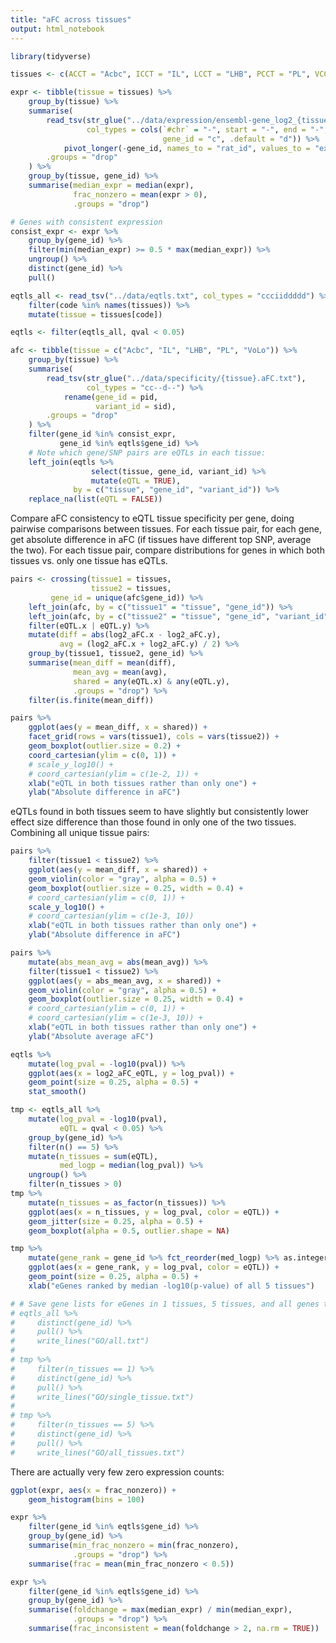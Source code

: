 ```yaml
---
title: "aFC across tissues"
output: html_notebook
---
```


```r
library(tidyverse)

tissues <- c(ACCT = "Acbc", ICCT = "IL", LCCT = "LHB", PCCT = "PL", VCCT = "VoLo")

expr <- tibble(tissue = tissues) %>%
    group_by(tissue) %>%
    summarise(
        read_tsv(str_glue("../data/expression/ensembl-gene_log2_{tissue}.bed.gz"),
                 col_types = cols(`#chr` = "-", start = "-", end = "-",
                                  gene_id = "c", .default = "d")) %>%
            pivot_longer(-gene_id, names_to = "rat_id", values_to = "expr"),
        .groups = "drop"
    ) %>%
    group_by(tissue, gene_id) %>%
    summarise(median_expr = median(expr),
              frac_nonzero = mean(expr > 0),
              .groups = "drop")

# Genes with consistent expression
consist_expr <- expr %>%
    group_by(gene_id) %>%
    filter(min(median_expr) >= 0.5 * max(median_expr)) %>%
    ungroup() %>%
    distinct(gene_id) %>%
    pull()

eqtls_all <- read_tsv("../data/eqtls.txt", col_types = "ccciiddddd") %>%
    filter(code %in% names(tissues)) %>%
    mutate(tissue = tissues[code])

eqtls <- filter(eqtls_all, qval < 0.05)

afc <- tibble(tissue = c("Acbc", "IL", "LHB", "PL", "VoLo")) %>%
    group_by(tissue) %>%
    summarise(
        read_tsv(str_glue("../data/specificity/{tissue}.aFC.txt"),
                 col_types = "cc--d--") %>%
            rename(gene_id = pid,
                   variant_id = sid),
        .groups = "drop"
    ) %>%
    filter(gene_id %in% consist_expr,
           gene_id %in% eqtls$gene_id) %>%
    # Note which gene/SNP pairs are eQTLs in each tissue:
    left_join(eqtls %>%
                  select(tissue, gene_id, variant_id) %>%
                  mutate(eQTL = TRUE),
              by = c("tissue", "gene_id", "variant_id")) %>%
    replace_na(list(eQTL = FALSE))
```

Compare aFC consistency to eQTL tissue specificity per gene, doing pairwise comparisons between tissues. For each tissue pair, for each gene, get absolute difference in aFC (if tissues have different top SNP, average the two). For each tissue pair, compare distributions for genes in which both tissues vs. only one tissue has eQTLs.

```r
pairs <- crossing(tissue1 = tissues,
                  tissue2 = tissues,
         gene_id = unique(afc$gene_id)) %>%
    left_join(afc, by = c("tissue1" = "tissue", "gene_id")) %>%
    left_join(afc, by = c("tissue2" = "tissue", "gene_id", "variant_id")) %>%
    filter(eQTL.x | eQTL.y) %>%
    mutate(diff = abs(log2_aFC.x - log2_aFC.y),
           avg = (log2_aFC.x + log2_aFC.y) / 2) %>%
    group_by(tissue1, tissue2, gene_id) %>%
    summarise(mean_diff = mean(diff),
              mean_avg = mean(avg),
              shared = any(eQTL.x) & any(eQTL.y),
              .groups = "drop") %>%
    filter(is.finite(mean_diff))
```

```r
pairs %>%
    ggplot(aes(y = mean_diff, x = shared)) +
    facet_grid(rows = vars(tissue1), cols = vars(tissue2)) +
    geom_boxplot(outlier.size = 0.2) +
    coord_cartesian(ylim = c(0, 1)) +
    # scale_y_log10() +
    # coord_cartesian(ylim = c(1e-2, 1)) +
    xlab("eQTL in both tissues rather than only one") +
    ylab("Absolute difference in aFC")
```

eQTLs found in both tissues seem to have slightly but consistently lower effect size difference than those found in only one of the two tissues. Combining all unique tissue pairs:

```r
pairs %>%
    filter(tissue1 < tissue2) %>%
    ggplot(aes(y = mean_diff, x = shared)) +
    geom_violin(color = "gray", alpha = 0.5) +
    geom_boxplot(outlier.size = 0.25, width = 0.4) +
    # coord_cartesian(ylim = c(0, 1)) +
    scale_y_log10() +
    # coord_cartesian(ylim = c(1e-3, 10))
    xlab("eQTL in both tissues rather than only one") +
    ylab("Absolute difference in aFC")
```

```r
pairs %>%
    mutate(abs_mean_avg = abs(mean_avg)) %>%
    filter(tissue1 < tissue2) %>%
    ggplot(aes(y = abs_mean_avg, x = shared)) +
    geom_violin(color = "gray", alpha = 0.5) +
    geom_boxplot(outlier.size = 0.25, width = 0.4) +
    # coord_cartesian(ylim = c(0, 1)) +
    # coord_cartesian(ylim = c(1e-3, 10)) +
    xlab("eQTL in both tissues rather than only one") +
    ylab("Absolute average aFC")
```

```r
eqtls %>%
    mutate(log_pval = -log10(pval)) %>%
    ggplot(aes(x = log2_aFC_eQTL, y = log_pval)) +
    geom_point(size = 0.25, alpha = 0.5) +
    stat_smooth()
```

```r
tmp <- eqtls_all %>%
    mutate(log_pval = -log10(pval),
           eQTL = qval < 0.05) %>%
    group_by(gene_id) %>%
    filter(n() == 5) %>%
    mutate(n_tissues = sum(eQTL),
           med_logp = median(log_pval)) %>%
    ungroup() %>%
    filter(n_tissues > 0)
tmp %>%
    mutate(n_tissues = as_factor(n_tissues)) %>%
    ggplot(aes(x = n_tissues, y = log_pval, color = eQTL)) +
    geom_jitter(size = 0.25, alpha = 0.5) +
    geom_boxplot(alpha = 0.5, outlier.shape = NA)
```

```r
tmp %>%
    mutate(gene_rank = gene_id %>% fct_reorder(med_logp) %>% as.integer) %>%
    ggplot(aes(x = gene_rank, y = log_pval, color = eQTL)) +
    geom_point(size = 0.25, alpha = 0.5) +
    xlab("eGenes ranked by median -log10(p-value) of all 5 tissues")
```

```r
# # Save gene lists for eGenes in 1 tissues, 5 tissues, and all genes to do GO enrichment.
# eqtls_all %>%
#     distinct(gene_id) %>%
#     pull() %>%
#     write_lines("GO/all.txt")
# 
# tmp %>%
#     filter(n_tissues == 1) %>%
#     distinct(gene_id) %>%
#     pull() %>%
#     write_lines("GO/single_tissue.txt")
# 
# tmp %>%
#     filter(n_tissues == 5) %>%
#     distinct(gene_id) %>%
#     pull() %>%
#     write_lines("GO/all_tissues.txt")
```

There are actually very few zero expression counts:

```r
ggplot(expr, aes(x = frac_nonzero)) +
    geom_histogram(bins = 100)
```

```r
expr %>%
    filter(gene_id %in% eqtls$gene_id) %>%
    group_by(gene_id) %>%
    summarise(min_frac_nonzero = min(frac_nonzero),
              .groups = "drop") %>%
    summarise(frac = mean(min_frac_nonzero < 0.5))
```

```r
expr %>%
    filter(gene_id %in% eqtls$gene_id) %>%
    group_by(gene_id) %>%
    summarise(foldchange = max(median_expr) / min(median_expr),
              .groups = "drop") %>%
    summarise(frac_inconsistent = mean(foldchange > 2, na.rm = TRUE))
```

